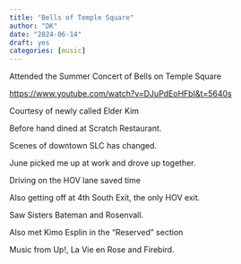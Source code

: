 ```yaml
---
title: "Bells of Temple Square"
author: "DK"
date: "2024-06-14"
draft: yes
categories: [music]
---
```


Attended the Summer Concert of Bells on Temple Square

<https://www.youtube.com/watch?v=DJuPdEoHFbI&t=5640s>

Courtesy of newly called Elder Kim

Before hand dined at Scratch Restaurant.

Scenes of downtown SLC has changed.

June picked me up at work and drove up together.

Driving on the HOV lane saved time

Also getting off at 4th South Exit, the only HOV exit.

Saw Sisters Bateman and Rosenvall.

Also met Kimo Esplin in the "Reserved" section

Music from Up!, La Vie en Rose and Firebird.
